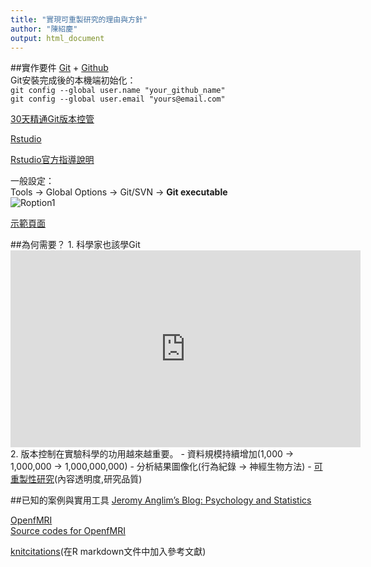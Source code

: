 ```yaml
---
title: "實現可重製研究的理由與方針"
author: "陳紹慶"
output: html_document
---
```

##實作要件
[Git](http://git-scm.com/) + [Github](https://github.com/)  
Git安裝完成後的本機端初始化：  
`git config --global user.name "your_github_name"`  
`git config --global user.email "yours@email.com"`  

[30天精通Git版本控管](https://github.com/doggy8088/Learn-Git-in-30-days)

[Rstudio](http://www.rstudio.com/)  

[Rstudio官方指導說明](https://support.rstudio.com/hc/en-us/articles/200532077-Version-Control-with-Git-and-SVN?version=0.98.1103&mode=desktop)

一般設定：  
Tools -> Global Options -> Git/SVN -> **Git executable**  
![Roption1](http://kukekko.web.fc2.com/contents/techillust/RL/RStudio/Function/Tools_GlobalOptions/Images/GitSVN.png)

[示範頁面](/test.html)

##為何需要？
1. 科學家也該學Git  </br>
<iframe width="560" height="315" src="https://www.youtube.com/embed/uNSVvpSotTw?list=PLSxoRcsvTAqBWzNFvRUKAZXGyfJRIVGSz" frameborder="0" allowfullscreen></iframe></br>
2. 版本控制在實驗科學的功用越來越重要。
  - 資料規模持續增加(1,000 -> 1,000,000 -> 1,000,000,000)
  - 分析結果圖像化(行為紀錄 -> 神經生物方法)
  - [可重製性研究](http://scgeeker.github.io/ActObj2014/index-CCU.html#40)(內容透明度,研究品質)

##已知的案例與實用工具
[Jeromy Anglim's Blog: Psychology and Statistics](http://jeromyanglim.blogspot.tw/)  

[OpenfMRI](https://openfmri.org/)  
[Source codes for OpenfMRI](https://github.com/poldrack/openfmri)  

[knitcitations](https://github.com/cboettig/knitcitations)(在R markdown文件中加入參考文獻)  

